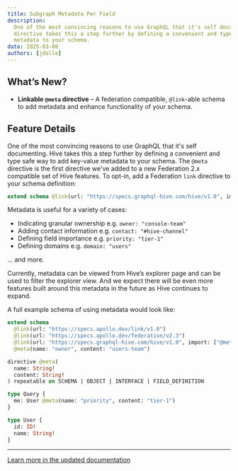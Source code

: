```yaml
---
title: Subgraph Metadata Per Field
description:
  One of the most convincing reasons to use GraphQL that it's self documenting. The `@meta`
  directive takes this a step further by defining a convenient and type safe way to add key-value
  metadata to your schema.
date: 2025-03-08
authors: [jdolle]
---
```


## What’s New?

- **Linkable `@meta` directive** – A federation compatible, `@link`-able schema to add metadata and
  enhance functionality of your schema.

## Feature Details

One of the most convincing reasons to use GraphQL that it's self documenting. Hive takes this a step
further by defining a convenient and type safe way to add key-value metadata to your schema. The
`@meta` directive is the first directive we've added to a new Federation 2.x compatible set of Hive
features. To opt-in, add a Federation `link` directive to your schema definition:

```graphql
extend schema @link(url: "https://specs.graphql-hive.com/hive/v1.0", import: ["@meta"])
```

Metadata is useful for a variety of cases:

- Indicating granular ownership e.g. `owner: "console-team"`
- Adding contact information e.g. `contact: "#hive-channel"`
- Defining field importance e.g. `priority: "tier-1"`
- Defining domains e.g. `domain: "users"`

... and more.

Currently, metadata can be viewed from Hive’s explorer page and can be used to filter the explorer
view. And we expect there will be even more features built around this metadata in the future as
Hive continues to expand.

A full example schema of using metadata would look like:

```graphql
extend schema
  @link(url: "https://specs.apollo.dev/link/v1.0")
  @link(url: "https://specs.apollo.dev/federation/v2.3")
  @link(url: "https://specs.graphql-hive.com/hive/v1.0", import: ["@meta"])
  @meta(name: "owner", content: "users-team")

directive @meta(
  name: String!
  content: String!
) repeatable on SCHEMA | OBJECT | INTERFACE | FIELD_DEFINITION

type Query {
  me: User @meta(name: "priority", content: "tier-1")
}

type User {
  id: ID!
  name: String!
}
```

---

[Learn more in the updated documentation](/docs/specs/link-specifications#subgraph-schema-additions)
